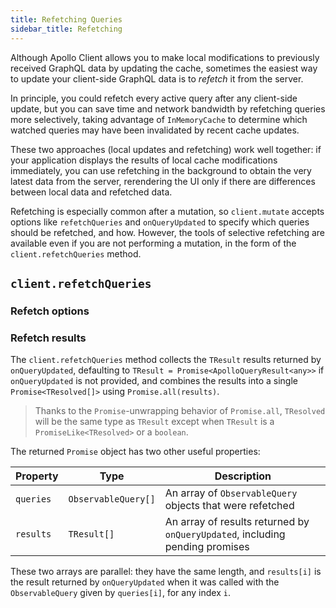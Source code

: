```yaml
---
title: Refetching Queries
sidebar_title: Refetching
---
```



Although Apollo Client allows you to make local modifications to previously
received GraphQL data by updating the cache, sometimes the easiest way to update
your client-side GraphQL data is to _refetch_ it from the server.

In principle, you could refetch every active query after any client-side update,
but you can save time and network bandwidth by refetching queries more
selectively, taking advantage of `InMemoryCache` to determine which watched
queries may have been invalidated by recent cache updates.

These two approaches (local updates and refetching) work well together: if your
application displays the results of local cache modifications immediately, you
can use refetching in the background to obtain the very latest data from the
server, rerendering the UI only if there are differences between local data and
refetched data.

Refetching is especially common after a mutation, so `client.mutate` accepts
options like `refetchQueries` and `onQueryUpdated` to specify which queries
should be refetched, and how. However, the tools of selective refetching are
available even if you are not performing a mutation, in the form of the
`client.refetchQueries` method.

## `client.refetchQueries`

### Refetch options

<RefetchQueriesOptions />

### Refetch results

The `client.refetchQueries` method collects the `TResult` results returned by
`onQueryUpdated`, defaulting to `TResult = Promise<ApolloQueryResult<any>>` if
`onQueryUpdated` is not provided, and combines the results into a single
`Promise<TResolved[]>` using `Promise.all(results)`.

> Thanks to the `Promise`-unwrapping behavior of `Promise.all`, `TResolved` will
be the same type as `TResult` except when `TResult` is a
`PromiseLike<TResolved>` or a `boolean`.

The returned `Promise` object has two other useful properties:

| Property  | Type | Description |
| - | - | - |
| `queries` | `ObservableQuery[]` | An array of `ObservableQuery` objects that were refetched |
| `results` | `TResult[]` | An array of results returned by `onQueryUpdated`, including pending promises |

These two arrays are parallel: they have the same length, and `results[i]` is
the result returned by `onQueryUpdated` when it was called with the
`ObservableQuery` given by `queries[i]`, for any index `i`.
